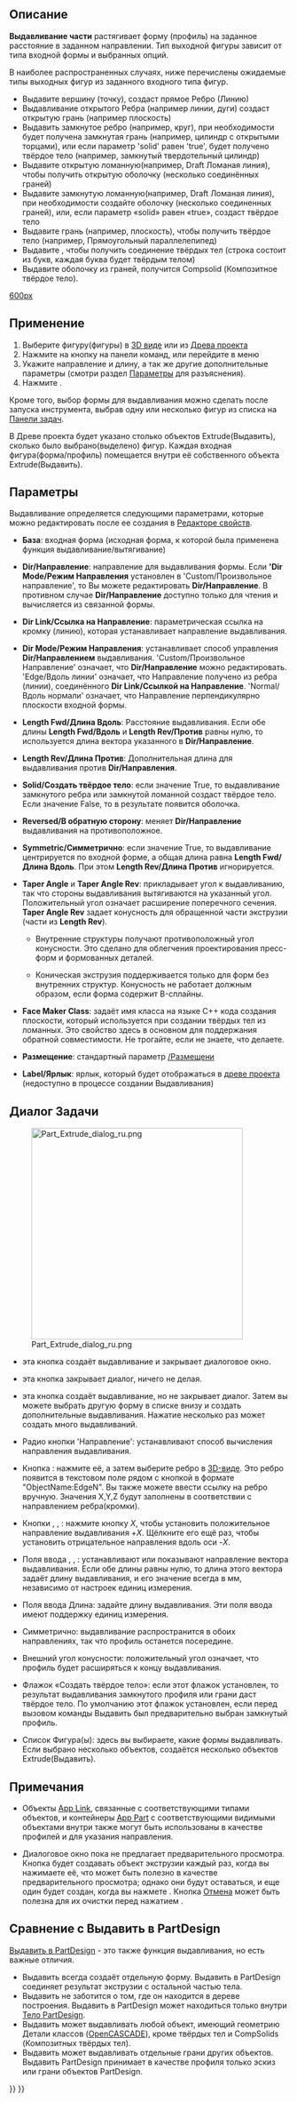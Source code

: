 <languages/>
{{Docnav/ru
|[[Part_Builder/ru|Построитель форм]]
|[[Part_Revolve/ru|Вращать]]
|[[Part_Workbench/ru|Деталь]]
|IconL=Part_Builder.svg
|IconR=Part_Revolve.svg
|IconC=Workbench_Part.svg
}}

{{GuiCommand/ru
|Name=Part_Extrude
|Name/ru=Выдавить...
|MenuLocation=Деталь -> Выдавить...
|Workbenches=[[Part_Workbench/ru|Деталь]]
|SeeAlso=[[Draft_Trimex/ru|Укоротить/Растянуть]],
[[PartDesign_Pad|PartDesign Выдавливание]]

}}

<span id="Description"></span>
== Описание ==

'''Выдавливание части''' растягивает форму (профиль) на заданное расстояние в заданном направлении. Тип выходной фигуры зависит от типа входной формы и выбранных опций.

В наиболее распространенных случаях, ниже перечислены ожидаемые типы выходных фигур из заданного входного типа фигур.
* Выдавите вершину (точку), создаст прямое Ребро (Линию)
* Выдавливание открытого Ребра (например линии, дуги) создаст открытую грань (например плоскость)
* Выдавить замкнутое ребро (например, круг), при необходимости будет получена замкнутая грань (например, цилиндр с открытыми торцами), или если параметр 'solid' равен 'true', будет получено твёрдое тело (например, замкнутый твердотельный цилиндр)
* Выдавите открытую ломанную(например, Draft Ломаная линия), чтобы получить открытую оболочку (несколько соединённых граней)
* Выдавите замкнутую ломанную(например, Draft Ломаная линия), при необходимости создайте оболочку (несколько соединенных граней), или, если параметр «solid» равен «true», создаст твёрдое тело
* Выдавите грань (например, плоскость), чтобы получить твёрдое тело (например, Прямоугольный параллелепипед)
* Выдавите {{Button|[[File:Draft_ShapeString.svg|16px]] [[Draft_ShapeString/ru|Draft ShapeString(фигура из строки текста)]]}}, чтобы получить соединение твёрдых тел (строка состоит из букв, каждая буква будет твёрдым телом)
* Выдавите оболочку из граней, получится Compsolid (Композитное твёрдое тело).


[[image:Part_Extrude_demo.png|600px]]

{{Caption|Пимеры выдавливания}}

<span id="Usage"></span>
== Применение ==

# Выберите фигуру(фигуры) в [[3D_view/ru|3D виде]] или из [[Tree_view/ru|Древа проекта]]
# Нажмите на кнопку {{Button|[[Image:Part_Extrude.svg|16px]] [[Part_Extrude/ru|Выдавить]]}} на панели команд, или перейдите в меню {{MenuCommand|Деталь → Выдавить...}}
# Укажите направление и длину, а так же другие дополнительные параметры (смотри раздел [[#Parameters\ru|Параметры]] для разъяснения).
# Нажмите {{Button|OK}}.

Кроме того, выбор формы для выдавливания можно сделать после запуска инструмента, выбрав одну или несколько фигур из списка на [[Task panel/ru|Панели задач]].

В Древе проекта будет указано столько объектов Extrude(Выдавить), сколько было выбрано(выделено) фигур. Каждая входная фигура(форма/профиль) помещается внутри её собственного объекта Extrude(Выдавить).

<span id="Parameters"></span>
== Параметры ==

Выдавливание определяется следующими параметрами, которые можно редактировать после ее создания в [[Property_editor/ru|Редакторе свойств]].  

* '''База''': входная форма (исходная форма, к которой была применена функция выдавливание/вытягивание)

*'''Dir/Направление''': направление для выдавливания формы. Если ''''Dir Mode/Режим Направления''' установлен в 'Custom/Произвольное направление', то Вы можете редактировать '''Dir/Направление'''. В противном случае '''Dir/Направление''' доступно только для чтения и вычисляется из связанной формы.

*'''Dir Link/Ссылка на Направление''': параметрическая ссылка на кромку (линию), которая устанавливает направление выдавливания.

*'''Dir Mode/Режим Направления''': устанавливает способ управления '''Dir/Направлением''' выдавливания. 'Custom/Произвольное Направление' означает, что '''Dir/Направление''' можно редактировать. 'Edge/Вдоль линии' означает, что Направление получено из ребра (линии), соединённого '''Dir Link/Ссылкой на Направление'''. 'Normal/Вдоль нормали' означает, что Направление перпендикулярно плоскости входной формы.

*'''Length Fwd/Длина Вдоль''': Расстояние выдавливания. Если обе длины '''Length Fwd/Вдоль''' и '''Length Rev/Против''' равны нулю, то используется длина вектора указанного в '''Dir/Направление'''.

*'''Length Rev/Длина Против''': Дополнительная длина для выдавливания против '''Dir/Направления'''.

*'''Solid/Создать твёрдое тело''': если значение True, то выдавливание замкнутого ребра или замкнутой ломанной создаст твёрдое тело. Если значение False, то в результате появится оболочка.

*'''Reversed/В обратную сторону''': меняет '''Dir/Направление''' выдавливания на противоположное.

*'''Symmetric/Симметрично''': если значение True, то выдавливание центрируется по входной форме, а общая длина равна '''Length Fwd/Длина Вдоль'''. При этом '''Length Rev/Длина Против''' игнорируется.

*'''Taper Angle''' и '''Taper Angle Rev''': прикладывает угол к выдавливанию, так что стороны выдавливания вытягиваются на указанный угол. Положительный угол означает расширение поперечного сечения. '''Taper Angle Rev''' задает конусность для обращенной части экструзии (части из '''Length Rev''').
**{{Version/ru|0.20}} Внутренние структуры получают противоположный угол конусности. Это сделано для облегчения проектирования пресс-форм и формованных деталей.
**{{VersionMinus/ru|0.19}} Коническая экструзия поддерживается только для форм без внутренних структур. Конусность не работает должным образом, если форма содержит B-сплайны. 

* '''Face Maker Class''': задаёт имя класса на языке C++ кода создания плоскости, который используется при создании твёрдых тел из ломанных. Это свойство здесь в основном для поддержания обратной совместимости. Не трогайте, если не знаете, что делаете.

*'''Размещение''': стандартный параметр [[Placement/ru|/Размещени]]

*'''Label/Ярлык''': ярлык, который будет отображаться в [[Tree_view/ru| древе проекта]] (недоступно в процессе создании Выдавливания)

<span id="Task_dialog"></span>
== Диалог Задачи ==

[[Image:Part_Extrude_dialog_ru.png|381px|thumb|right]]

* {{Button|OK}} эта кнопка создаёт выдавливание и закрывает диалоговое окно.

* {{Button|Закрыть}} эта кнопка закрывает диалог, ничего не делая.

* {{Button|Применить}} эта кнопка создаёт выдавливание, но не закрывает диалог. Затем вы можете выбрать другую форму в списке внизу и создать дополнительные выдавливания. Нажатие несколько раз {{Button|Применить}} может  создать много выдавливаний.

*Радио кнопки 'Направление': устанавливают способ вычисления направления выдавливания. 

* Кнопка {{Button|Выбор...}}: нажмите её, а затем выберите ребро в [[3D_view/ru|3D-виде]]. Это ребро появится в текстовом поле рядом с кнопкой в ​​формате "ObjectName:EdgeN". Вы также можете ввести ссылку на ребро вручную. Значения X,Y,Z будут заполнены в соответствии с направлением ребра(кромки).

* Кнопки {{Button|X}}, {{Button|Y}}, {{Button|Z}}: нажмите кнопку ''X'', чтобы установить положительное направление выдавливания +''X''. Щёлкните его ещё раз, чтобы установить отрицательное направления вдоль оси -''X''. 

* Поля ввода {{Button|X}}, {{Button|Y}}, {{Button|Z}}: устанавливают или показывают направление вектора выдавливания. Если обе длины равны нулю, то длина этого вектора задаёт длину выдавливания, и его значение всегда в мм, независимо от настроек единиц измерения.

* Поля ввода Длина: задайте длину выдавливания. Эти поля ввода имеют поддержку единиц измерения.

* Симметрично: выдавливание распространится в обоих направлениях, так что профиль останется посередине.

* Внешний угол конусности: положительный угол означает, что профиль будет расширяться к концу выдавливания.

* Флажок «Создать твёрдое тело»: если этот флажок установлен, то результат выдавливания замкнутого профиля или грани даст твёрдое тело. По умолчанию этот флажок установлен, если перед вызовом команды Выдавить был предварительно выбран замкнутый профиль.

* Список Фигура(ы): здесь вы выбираете, какие формы выдавливать. Если выбрано несколько объектов, создаётся несколько объектов Extrude(Выдавить).

<span id="Notes"></span>
== Примечания ==

* Объекты [[App_Link/ru|App Link]], связанные с соответствующими типами объектов, и контейнеры [[App_Part/ru|App Part]] с соответствующими видимыми объектами внутри также могут быть использованы в качестве профилей и для указания направления. {{Version/ru|0.20}}

* Диалоговое окно пока не предлагает предварительного просмотра. Кнопка {{Button|Применить}} будет создавать объект экструзии каждый раз, когда вы нажимаете её, что может быть полезно в качестве предварительного просмотра; однако они будут оставаться, и еще один будет создан, когда вы нажмете {{Кнопка|OK}}. Кнопка [[Std_Undo/ru|Отмена]] может быть полезна для их очистки перед нажатием {{Button|OK}}.

<span id="Comparison_with_PartDesign_Pad"></span>
== Сравнение с Выдавить в PartDesign ==

[[PartDesign_Pad/ru|Выдавить в PartDesign]] - это также функция выдавливания, но есть важные отличия.

* Выдавить всегда создаёт отдельную форму. Выдавить в PartDesign соединяет результат экструзии с остальной частью тела.
* Выдавить не заботится о том, где он находится в дереве построения. Выдавить в PartDesign может находиться только внутри [[PartDesign_Body/ru|Тело PartDesign]].
* Выдавить может выдавливать любой объект, имеющий геометрию Детали классов ([[OpenCASCADE/ru|OpenCASCADE]]), кроме твёрдых тел и CompSolids (Композитных твёрдых тел).
* Выдавить может выдавливать отдельные грани других объектов. Выдавить PartDesign принимает в качестве профиля только эскиз или грани объектов PartDesign.


{{Docnav/ru
|[[Part_Builder/ru|Построитель форм]]
|[[Part_Revolve/ru|Вращать]]
|[[Part_Workbench/ru|Деталь]]
|IconL=Part_Builder.svg
|IconR=Part_Revolve.svg
|IconC=Workbench_Part.svg
}}

{{Part_Tools_navi{{#translation:}}}}
{{Userdocnavi{{#translation:}}}}